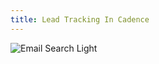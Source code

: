 ```yaml
---
title: Lead Tracking In Cadence
---
```


<img
  className="block rounded-2xl shadow-lg"
  src="/images/lead-tracking-in-cadence-001.png"
  alt="Email Search Light"
/>
